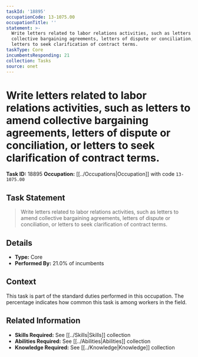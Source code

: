 ```yaml
---
taskId: '18895'
occupationCode: 13-1075.00
occupationTitle: ''
statement: >-
  Write letters related to labor relations activities, such as letters to amend
  collective bargaining agreements, letters of dispute or conciliation, or
  letters to seek clarification of contract terms.
taskType: Core
incumbentsResponding: 21
collection: Tasks
source: onet
---
```

# Write letters related to labor relations activities, such as letters to amend collective bargaining agreements, letters of dispute or conciliation, or letters to seek clarification of contract terms.

**Task ID:** 18895
**Occupation:** [[../Occupations|Occupation]] with code `13-1075.00`

## Task Statement

> Write letters related to labor relations activities, such as letters to amend collective bargaining agreements, letters of dispute or conciliation, or letters to seek clarification of contract terms.

## Details

- **Type:** Core
- **Performed By:** 21.0% of incumbents

## Context

This task is part of the standard duties performed in this occupation. The percentage indicates how common this task is among workers in the field.

## Related Information

- **Skills Required:** See [[../Skills|Skills]] collection
- **Abilities Required:** See [[../Abilities|Abilities]] collection
- **Knowledge Required:** See [[../Knowledge|Knowledge]] collection
